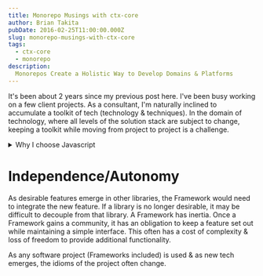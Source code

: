```yaml
---
title: Monorepo Musings with ctx-core
author: Brian Takita
pubDate: 2016-02-25T11:00:00.000Z
slug: monorepo-musings-with-ctx-core
tags:
  - ctx-core
  - monorepo
description:
  Monorepos Create a Holistic Way to Develop Domains & Platforms
---
```


It's been about 2 years since my previous post here. I've been busy working on a few client projects. As a
consultant, I'm naturally inclined to accumulate a toolkit of tech (technology & techniques). In the domain of
technology, where all levels of the solution stack are subject to change, keeping a toolkit while moving from
project to project is a challenge.

<details>
	<summary>Why I choose Javascript</summary>
	<span>
		<Van dom={
			V_fragment(props,
				`I'm developing full-stack applications using node.js & es6/es2017. An advantage of web applications written
				in javascript is the potential to share logic on all levels of the stack. Frameworks such as `,
				V_atb_meteorjs(props),
				` provide full-stack solutions; with the price being lock-in to the design idioms that the framework authors
				have chosen to support their toolsets.`)
		}/>
	</span>
</details>

# Independence/Autonomy

As desirable features emerge in other libraries, the Framework would need to integrate the new feature. If a library
is no longer desirable, it may be difficult to decouple from that library. A Framework has inertia. Once a Framework
gains a community, it has an obligation to keep a feature set out while maintaining a simple interface. This often
has a cost of complexity & loss of freedom to provide additional functionality.

As any software project (Frameworks included) is used & as new tech emerges, the idioms of the project often change.
